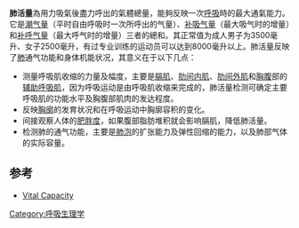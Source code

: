 {{medical}}
'''肺活量'''為用力吸氣後盡力呼出的氣體總量，能夠反映一次[[呼吸|呼吸]]時的最大通氣能力。它是[[潮气量|潮气量]]（平时自由呼吸时一次所呼出的气量）、[[补吸气量|补吸气量]]（最大吸气时的增量）和[[补呼气量|补呼气量]]（最大呼气时的增量）三者的總和。其正常值为成人男子为3500毫升、女子2500毫升，有过专业训练的运动员可以达到8000毫升以上。肺活量反映了[[肺|肺]]通气功能和身体机能状况，其意义在于以下几点：

* 测量呼吸肌收缩的力量及幅度，主要是[[橫膈膜|膈肌]]、[[肋间内肌|肋间内肌]]、[[肋间外肌|肋间外肌]]和[[胸|胸]][[腹|腹]]部的[[辅助呼吸肌|辅助呼吸肌]]，因为呼吸运动是由呼吸肌收缩来完成的，肺活量检测可确定主要呼吸肌的功能水平及胸腹部肌肉的发达程度。
*反映[[胸廓|胸廓]]的发育状况和在呼吸运动中胸廓容积的变化。
*间接观察人体的[[肥胖|肥胖度]]，如果腹部脂肪堆积就会影响膈肌，降低肺活量。
*检测肺的通气功能，主要是[[肺泡|肺泡]]的扩张能力及弹性回缩的能力，以及肺部气体的实际容量。

== 参考 ==
*[http://www.fpnotebook.com/Lung/Lab/VtlCpcty.htm Vital Capacity] {{Wayback|url=http://www.fpnotebook.com/Lung/Lab/VtlCpcty.htm |date=20180211012528 }}

[[Category:呼吸生理学|Category:呼吸生理学]]